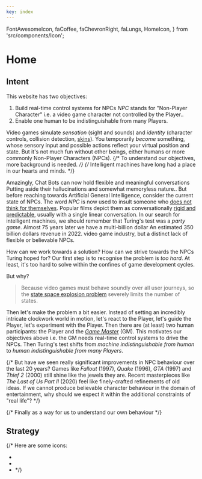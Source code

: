 ```yaml
---
key: index
---
```


  FontAwesomeIcon,
  faCoffee,
  faChevronRight,
  faLungs,
  HomeIcon,
} from 'src/components/Icon';


# Home

## Intent

This website has two objectives:

1. Build real-time control systems for NPCs <SideNote>_NPC_ stands for "Non-Player Character" i.e. a video game character not controlled by the Player.</SideNote>.
2. Enable one human to be indistinguishable from many Players.

Video games simulate _sensation_ (sight and sounds) and _identity_ (character controls, collision detection, [skins](https://namemc.com/minecraft-skins/random)).
You temporarily _become_ something, whose sensory input and possible actions reflect your virtual position and state.
But it's not much fun without other beings, either humans or more commonly Non-Player Characters (NPCs).
{/* To understand our objectives, more background is needed. */}
{/* Intelligent machines have long had a place in our hearts and minds. */}

Amazingly, Chat Bots can now hold flexible and meaningful conversations <SideNote>Putting aside their hallucinations and somewhat memoryless nature.</SideNote>.
But before reaching towards Artificial General Intelligence,
consider the current state of NPCs.
The word _NPC_ is now used to insult someone who [does not think for themselves](https://en.wikipedia.org/wiki/NPC_(meme)).
Popular films depict them as conversationally [rigid and predictable](https://en.wikipedia.org/wiki/Jumanji:_Welcome_to_the_Jungle),
usually with a single linear conversation.
In our search for intelligent machines, we should remember that Turing's test was a _party game_.
Almost 75 years later we have a multi-billion dollar <SideNote>An estimated 350 billion dollars revenue in 2022.</SideNote> video game industry,
but a distinct lack of flexible or believable NPCs.

How can we work towards a solution?
How can we strive towards the NPCs Turing hoped for?
Our first step is to recognise the problem is _too hard_.
At least, it's too hard to solve within the confines of game development cycles.

But why?

> Because video games must behave soundly over all user journeys,
> so the [state space explosion problem](https://en.wikipedia.org/wiki/Combinatorial_explosion) severely limits the number of states.

Then let's make the problem a bit easier.
Instead of setting an incredibly intricate clockwork world in motion,
let's react to the Player,
let's guide the Player,
let's experiment with the Player.
Then there are (at least) two human participants: the Player and the [_Game Master_](https://en.wikipedia.org/wiki/Gamemaster) (GM).
This motivates our objectives above i.e. the GM needs real-time control systems to drive the NPCs.
Then Turing's test shifts from _machine indistinguishable from human_ to _human indistinguishable from many Players_.


{/* But have we seen really significant improvements in NPC behaviour over the last 20 years?
Games like _Fallout_ (1997), _Quake_ (1996), _GTA_ (1997) and _Thief 2_ (2000) still shine like the jewels they are.
Recent masterpieces like _The Last of Us Part II_ (2020) feel like finely-crafted refinements of old ideas.
If we cannot produce believable character behaviour in the domain of entertainment,
why should we expect it within the additional constraints of "real life"? */}

{/* Finally as a way for us to understand our own behaviour */}

## Strategy

{/* 
Here are some icons:
- <FontAwesomeIcon icon={faChevronRight} size="1x" />
- <FontAwesomeIcon icon={faCoffee} size="1x" />
- <FontAwesomeIcon icon={faLungs} size="1x" /> */}

